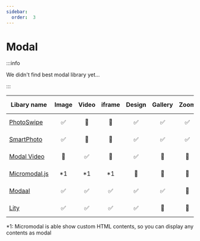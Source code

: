 ```yaml
---
sidebar:
  order:  3
---
```


# Modal

:::info

We didn't find best modal library yet...

:::

| Libary name | Image | Video | iframe | Design | Gallery | Zoom | Swipe | Last updated |
| --- | :-: | :-: | :-: | :-: | :-: | :-: | :-: | :-- |
| [PhotoSwipe](https://photoswipe.com/) | ✅ | 🚫 | 🚫 | ✅ | ✅ | ✅ | ✅ | ![Last Updated](https://img.shields.io/github/last-commit/dimsemenov/photoswipe) |
| [SmartPhoto](https://appleple.github.io/SmartPhoto/) | ✅ | 🚫 | 🚫 | ✅ | ✅ | ✅ | ✅ | ![Last Updated](https://img.shields.io/github/last-commit/appleple/SmartPhoto) |
| [Modal Video](https://github.com/appleple/modal-video) | 🚫 | ✅ | 🚫 | ✅ | 🚫 | 🚫 | 🚫 | ![Last Updated](https://img.shields.io/github/last-commit/appleple/modal-video) |
| [Micromodal.js](https://micromodal.vercel.app/) | \*1 | \*1 | \*1 | 🚫 | 🚫 | 🚫 | 🚫 | ![Last Updated](https://img.shields.io/github/last-commit/Ghosh/micromodal) |
| [Modaal](https://www.humaan.com/modaal/) | ✅ | ✅ | ✅ | ✅ | ✅ | 🚫 | 🚫 | ![Last Updated](https://img.shields.io/github/last-commit/humaan/Modaal) |
| [Lity](https://sorgalla.com/lity/) | ✅ | ✅ | ✅ | ✅ | 🚫 | 🚫 | 🚫 | ![Last Updated](https://img.shields.io/github/last-commit/jsor/lity) |

\*1: Micromodal is able show custom HTML contents, so you can display any contents as modal
